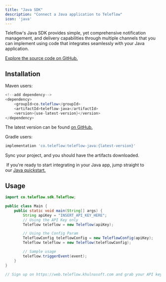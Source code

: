```yaml
---
title: "Java SDK"
description: "Connect a Java application to Teleflow"
icon: 'java'
---
```


Teleflow's Java SDK provides simple, yet comprehensive notification management, and delivery capabilities through multiple channels that you can implement using code that integrates seamlessly with your Java application.

[Explore the source code on GitHub.](https://github.com/khulnasoft/teleflow-java)

## Installation

Maven users:

```java
<!--add dependency-->
<dependency>
    <groupId>co.teleflow</groupId>
    <artifactId>teleflow-java</artifactId>
    <version>{use-latest-version}</version>
</dependency>
```

The latest version can be found [on GitHub.](https://github.com/khulnasoft/teleflow-java#installation)

Gradle users:

```groovy
implementation 'co.teleflow:teleflow-java:{latest-version}'
```

Sync your project, and you should have the artifacts downloaded.

<Tip> If you're ready to start integrating in your Java app, jump straight to our [Java quickstart.](/quickstarts/java)</Tip>

## Usage 

```java
import co.teleflow.sdk.Teleflow;

public class Main {
    public static void main(String[] args) {
        String apiKey = "INSERT_API_KEY_HERE";
        // Using the API Key only
        Teleflow teleflow = new Teleflow(apiKey);

        // Using the Config Param
        TeleflowConfig teleflowConfig = new TeleflowConfig(apiKey);
        Teleflow teleflow = new Teleflow(teleflowConfig);

        // Sample usage
        teleflow.triggerEvent(event);
    }
}

// Sign up on https://web.teleflow.khulnasoft.com and grab your API key from https://web.teleflow.khulnasoft.com/settings
```
